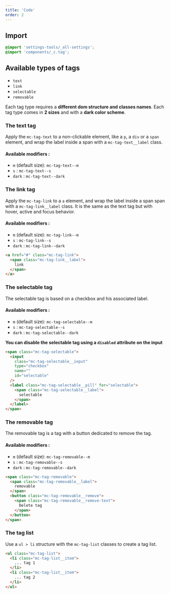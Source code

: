 ```yaml
---
title: 'Code'
order: 2
---
```


## Import

```scss
@import 'settings-tools/_all-settings';
@import 'components/_c.tag';
```

## Available types of tags

- `text`
- `link`
- `selectable`
- `removable`

Each tag type requires a **different dom structure and classes names**.
Each tag type comes in **2 sizes** and with a **dark color scheme**.

### The text tag

Apply the `mc-tag-text` to a non-clickable element, like a `p`, a `div` or a `span` element, and wrap the label inside a span with a `mc-tag-text__label` class.

#### Available modifiers :

- `m` (default size): `mc-tag-text--m`
- `s` : `mc-tag-text--s`
- `dark` : `mc-tag-text--dark`

<Preview path="TagText" />

### The link tag

Apply the `mc-tag-link` to a `a` element, and wrap the label inside a span span with a `mc-tag-link__label` class. It is the same as the text tag but with hover, active and focus behavior.

#### Available modifiers :

- `m` (default size): `mc-tag-link--m`
- `s` : `mc-tag-link--s`
- `dark` : `mc-tag-link--dark`

```html
<a href="#" class="mc-tag-link">
  <span class="mc-tag-link__label">
    link
  </span>
</a>
```

<Preview path="TagLink" />

### The selectable tag

The selectable tag is based on a checkbox and his associated label.

#### Available modifiers :

- `m` (default size): `mc-tag-selectable--m`
- `s` : `mc-tag-selectable--s`
- `dark` : `mc-tag-selectable--dark`

**You can disable the selectable tag using a `disabled` attribute on the input**

```html
<span class="mc-tag-selectable">
  <input
    class="mc-tag-selectable__input"
    type="checkbox"
    name=""
    id="selectable"
  />
  <label class="mc-tag-selectable__pill" for="selectable">
    <span class="mc-tag-selectable__label">
      selectable
    </span>
  </label>
</span>
```

<Preview path="TagSelectable" />

### The removable tag

The removable tag is a tag with a button dedicated to remove the tag.

#### Available modifiers :

- `m` (default size): `mc-tag-removable--m`
- `s` : `mc-tag-removable--s`
- `dark` : `mc-tag-removable--dark`

```html
<span class="mc-tag-removable">
  <span class="mc-tag-removable__label">
    removable
  </span>
  <button class="mc-tag-removable__remove">
    <span class="mc-tag-removable__remove-text">
      Delete tag
    </span>
  </button>
</span>
```

<Preview path="TagRemovable" />

### The tag list

Use a `ul > li` structure with the `mc-tag-list` classes to create a tag list.

```html
<ul class="mc-tag-list">
  <li class="mc-tag-list__item">
    ... tag 1
  </li>
  <li class="mc-tag-list__item">
    ... tag 2
  </li>
</ul>
```

<Preview path="TagList" />
